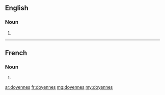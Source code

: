 ==English==

===Noun===
{{head|en|plural}}

# {{plural of|doyenne|lang=en}}

----

==French==

===Noun===
{{head|fr|plural|g=f}}

# {{plural of|doyenne|lang=fr}}

[[ar:doyennes]]
[[fr:doyennes]]
[[mg:doyennes]]
[[my:doyennes]]